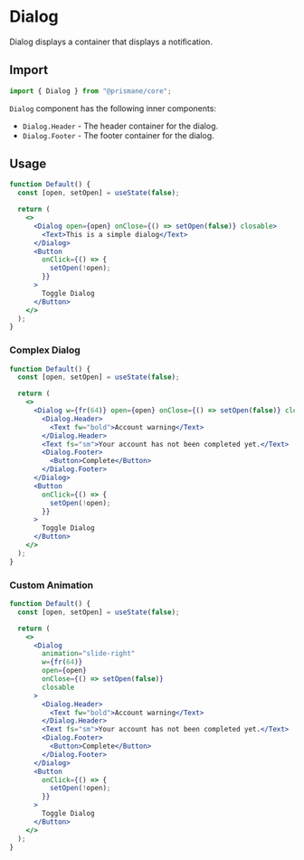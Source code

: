 # Dialog

Dialog displays a container that displays a notification.

## Import

```js
import { Dialog } from "@prismane/core";
```

`Dialog` component has the following inner components:

- `Dialog.Header` - The header container for the dialog.
- `Dialog.Footer` - The footer container for the dialog.

## Usage

```jsx
function Default() {
  const [open, setOpen] = useState(false);

  return (
    <>
      <Dialog open={open} onClose={() => setOpen(false)} closable>
        <Text>This is a simple dialog</Text>
      </Dialog>
      <Button
        onClick={() => {
          setOpen(!open);
        }}
      >
        Toggle Dialog
      </Button>
    </>
  );
}
```

### Complex Dialog

```jsx
function Default() {
  const [open, setOpen] = useState(false);

  return (
    <>
      <Dialog w={fr(64)} open={open} onClose={() => setOpen(false)} closable>
        <Dialog.Header>
          <Text fw="bold">Account warning</Text>
        </Dialog.Header>
        <Text fs="sm">Your account has not been completed yet.</Text>
        <Dialog.Footer>
          <Button>Complete</Button>
        </Dialog.Footer>
      </Dialog>
      <Button
        onClick={() => {
          setOpen(!open);
        }}
      >
        Toggle Dialog
      </Button>
    </>
  );
}
```

### Custom Animation

```jsx
function Default() {
  const [open, setOpen] = useState(false);

  return (
    <>
      <Dialog
        animation="slide-right"
        w={fr(64)}
        open={open}
        onClose={() => setOpen(false)}
        closable
      >
        <Dialog.Header>
          <Text fw="bold">Account warning</Text>
        </Dialog.Header>
        <Text fs="sm">Your account has not been completed yet.</Text>
        <Dialog.Footer>
          <Button>Complete</Button>
        </Dialog.Footer>
      </Dialog>
      <Button
        onClick={() => {
          setOpen(!open);
        }}
      >
        Toggle Dialog
      </Button>
    </>
  );
}
```

